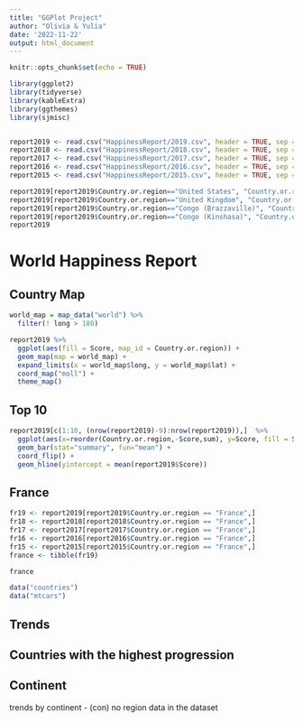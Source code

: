 ```yaml
---
title: "GGPlot Project"
author: "Olivia & Yulia"
date: '2022-11-22'
output: html_document
---
```


```r
knitr::opts_chunk$set(echo = TRUE)

library(ggplot2)
library(tidyverse)
library(kableExtra)
library(ggthemes)
library(sjmisc)


report2019 <- read.csv("HappinessReport/2019.csv", header = TRUE, sep = ",")
report2018 <- read.csv("HappinessReport/2018.csv", header = TRUE, sep = ",")
report2017 <- read.csv("HappinessReport/2017.csv", header = TRUE, sep = ",")
report2016 <- read.csv("HappinessReport/2016.csv", header = TRUE, sep = ",")
report2015 <- read.csv("HappinessReport/2015.csv", header = TRUE, sep = ",")

report2019[report2019$Country.or.region=="United States", "Country.or.region"] <- "USA"
report2019[report2019$Country.or.region=="United Kingdom", "Country.or.region"] <- "UK"
report2019[report2019$Country.or.region=="Congo (Brazzaville)", "Country.or.region"] <- "Democratic Republic of the Congo"
report2019[report2019$Country.or.region=="Congo (Kinshasa)", "Country.or.region"] <- "Democratic Republic of the Congo"
report2019

```

# World Happiness Report {.tabset .tabset-fade}


<!-- comment -->

## Country Map

```r

world_map = map_data("world") %>% 
  filter(! long > 180)

report2019 %>% 
  ggplot(aes(fill = Score, map_id = Country.or.region)) +
  geom_map(map = world_map) +
  expand_limits(x = world_map$long, y = world_map$lat) +
  coord_map("moll") +
  theme_map()

```

## Top 10


```r

report2019[c(1:10, (nrow(report2019)-9):nrow(report2019)),]  %>% 
  ggplot(aes(x=reorder(Country.or.region,-Score,sum), y=Score, fill = Score)) +
  geom_bar(stat="summary", fun="mean") + 
  coord_flip() +
  geom_hline(yintercept = mean(report2019$Score))


```


## France


```r

fr19 <- report2019[report2019$Country.or.region == "France",]
fr18 <- report2018[report2018$Country.or.region == "France",]
fr17 <- report2017[report2017$Country.or.region == "France",]
fr16 <- report2016[report2016$Country.or.region == "France",]
fr15 <- report2015[report2015$Country.or.region == "France",]
france <- tibble(fr19)

france

data("countries")
data("mtcars")
```


## Trends


<h2>Countries with the highest progression</h2>


## Continent

trends by continent
- (con) no region data in the dataset



#


